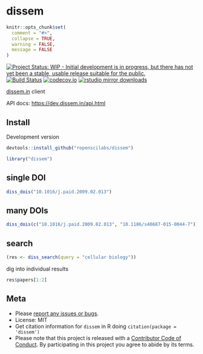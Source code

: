 dissem
======

```r
knitr::opts_chunk$set(
  comment = "#>",
  collapse = TRUE,
  warning = FALSE,
  message = FALSE
)
```

[![Project Status: WIP - Initial development is in progress, but there has not yet been a stable, usable release suitable for the public.](http://www.repostatus.org/badges/latest/wip.svg)](http://www.repostatus.org/#wip)
[![Build Status](https://travis-ci.org/ropenscilabs/dissem.svg?branch=master)](https://travis-ci.org/ropenscilabs/dissem)
[![codecov.io](https://codecov.io/github/ropenscilabs/dissem/coverage.svg?branch=master)](https://codecov.io/github/ropenscilabs/dissem?branch=master)
[![rstudio mirror downloads](https://cranlogs.r-pkg.org/badges/dissem)](https://github.com/metacran/cranlogs.app)

[dissem.in](https://dissem.in/) client

API docs: <https://dev.dissem.in/api.html>

## Install

Development version

```r
devtools::install_github("ropenscilabs/dissem")
```

```r
library("dissem")
```

## single DOI

```r
diss_dois("10.1016/j.paid.2009.02.013")
```

## many DOIs

```r
diss_dois(c("10.1016/j.paid.2009.02.013", "10.1186/s40687-015-0044-7"))
```

## search

```r
(res <- diss_search(query = "cellular biology"))
```

dig into individual results

```r
res$papers[1:2]
```

## Meta

* Please [report any issues or bugs](https://github.com/ropenscilabs/dissem/issues).
* License: MIT
* Get citation information for `dissem` in R doing `citation(package = 'dissem')`
* Please note that this project is released with a [Contributor Code of Conduct](CONDUCT.md). By participating in this project you agree to abide by its terms.
